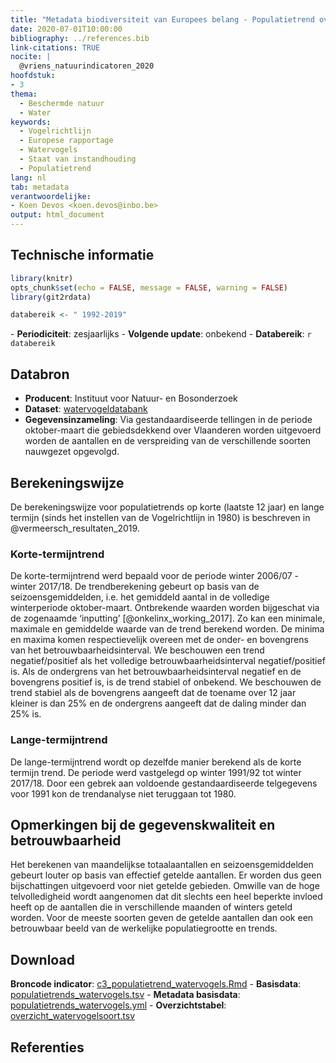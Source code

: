 ```yaml
---
title: "Metadata biodiversiteit van Europees belang - Populatietrend overwinterende watervogels van Europees belang"
date: 2020-07-01T10:00:00
bibliography: ../references.bib
link-citations: TRUE
nocite: |
  @vriens_natuurindicatoren_2020
hoofdstuk:
- 3
thema:
  - Beschermde natuur
  - Water
keywords:
  - Vogelrichtlijn
  - Europese rapportage
  - Watervogels
  - Staat van instandhouding
  - Populatietrend
lang: nl
tab: metadata
verantwoordelijke:
- Koen Devos <koen.devos@inbo.be>
output: html_document
---
```

## Technische informatie

```r
library(knitr)
opts_chunk$set(echo = FALSE, message = FALSE, warning = FALSE)
library(git2rdata)
```

```r
databereik <- " 1992-2019"
```
\- **Periodiciteit**: zesjaarlijks
\- **Volgende update**: onbekend
\- **Databereik**: `r databereik`

## Databron

- **Producent**: Instituut voor Natuur- en Bosonderzoek
- **Dataset**: [watervogeldatabank](https://watervogels.inbo.be/info)
- **Gegevensinzameling**: Via gestandaardiseerde tellingen in de periode oktober-maart die gebiedsdekkend over Vlaanderen worden uitgevoerd worden de aantallen en de verspreiding van de verschillende soorten nauwgezet opgevolgd.

## Berekeningswijze

De berekeningswijze voor populatietrends op korte (laatste 12 jaar) en lange termijn (sinds het instellen van de Vogelrichtlijn in 1980) is beschreven in @vermeersch_resultaten_2019.

### Korte-termijntrend 
De korte-termijntrend werd bepaald voor de periode winter 2006/07 - winter 2017/18.
De trendberekening gebeurt op basis van de seizoensgemiddelden, i.e. het gemiddeld aantal in de volledige winterperiode oktober-maart. Ontbrekende waarden worden bijgeschat via de zogenaamde ‘inputting’ [@onkelinx_working_2017].
Zo kan een minimale, maximale en gemiddelde waarde van de trend berekend worden.
De minima en maxima komen respectievelijk overeen met de onder- en bovengrens van het betrouwbaarheidsinterval.
We beschouwen een trend negatief/positief als het volledige betrouwbaarheidsinterval negatief/positief is.
Als de ondergrens van het betrouwbaarheidsinterval negatief en de bovengrens positief is, is de trend stabiel of onbekend.
We beschouwen de trend stabiel als de bovengrens aangeeft dat de toename over 12 jaar kleiner is dan 25% en de ondergrens aangeeft dat de daling minder dan 25% is.

### Lange-termijntrend
De lange-termijntrend wordt op dezelfde manier berekend als de korte termijn trend.
De periode werd vastgelegd op winter 1991/92 tot winter 2017/18.
Door een gebrek aan voldoende gestandaardiseerde telgegevens voor 1991 kon de trendanalyse niet teruggaan tot 1980.


## Opmerkingen bij de gegevenskwaliteit en betrouwbaarheid

Het berekenen van maandelijkse totaalaantallen en seizoensgemiddelden gebeurt louter op basis van effectief getelde aantallen.
Er worden dus geen bijschattingen uitgevoerd voor niet getelde gebieden.
Omwille van de hoge telvolledigheid wordt aangenomen dat dit slechts een heel beperkte invloed heeft op de aantallen die in verschillende maanden of winters geteld worden.
Voor de meeste soorten geven de getelde aantallen dan ook een betrouwbaar beeld van de werkelijke populatiegrootte en trends.

## Download

**Broncode indicator**: [c3_populatietrend_watervogels.Rmd](../c3_populatietrend_watervogels/c3_populatietrend_watervogels.Rmd)
- **Basisdata**: [populatietrends_watervogels.tsv](../c3_populatietrend_watervogels/populatietrends_watervogels.tsv)
- **Metadata basisdata**: [populatietrends_watervogels.yml](../c3_populatietrend_watervogels/populatietrends_watervogels.yml)
- **Overzichtstabel**: [overzicht_watervogelsoort.tsv](../c3_populatietrend_watervogels/overzicht_watervogelsoort.tsv)

## Referenties
